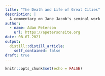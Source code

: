 ```yaml
---
title: "The Death and Life of Great Cities"
description: |
  A commentary on Jane Jacob's seminal work
author:
  - name: Adam Peterson
    url: https://apetersonsite.org
date: 08-07-2021
output:
  distill::distill_article:
    self_contained: false
draft: true
---
```



```r
knitr::opts_chunk$set(echo = FALSE)
```



